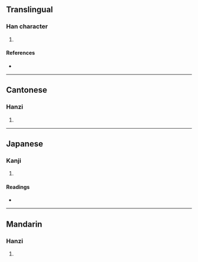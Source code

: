 {{also|婔}}
{{character info/new}}
==Translingual==

===Han character===
{{Han char|rn=38|rad=女|as=08|sn=11|four=11441|canj=LYV|ids=⿱非女}}

# {{defn|Han|sort=女08}}

====References====
* {{Han ref|kx=0264.260|dkj=06410|dj=0531.170|hdz=21057.080|uh=5A53|ud=23123|bh=D4DA|bd=54490}}

----

==Cantonese==

===Hanzi===
{{yue-hanzi|jyut=[[fei1]], [[fei4]]|y=fei1, fei4}}

# {{defn|lang=yue|sort=女08}}

----

==Japanese==

===Kanji===
{{ja-kanji|grade=|rs=女08}}

# {{defn|lang=ja|sort=女08}}

====Readings====
* {{ja-readings|on=[[ひ]] (hi)|kun=[[さまよう]] (samayou)}}

----

==Mandarin==

===Hanzi===
{{cmn-hanzi|pin=[[fēi]] ([[fei1]])|wg=fei<sup>1</sup>}}

# {{defn|lang=cmn|sort=女08}}
